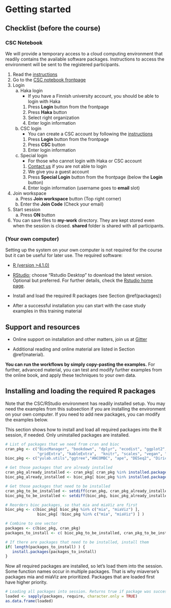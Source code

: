 # Getting started {#start}

## Checklist (before the course)

### CSC Notebook

We will provide a temporary access to a cloud computing environment
that readily contains the available software packages. Instructions to access 
the environment will be sent to the registered participants. 

1. Read the [instructions](https://docs.csc.fi/cloud/csc_notebooks/guide_for_students/)
2. Go to the [CSC notebook frontpage](https://notebooks-beta.rahtiapp.fi/welcome)
3. Login
    a. Haka login
        * If you have a Finnish university account, you should be able to login with Haka
        1. Press **Login** button from the frontpage
        2. Press **Haka** button
        3. Select right organization
        4. Enter login information
    b. CSC login
        * You can create a CSC account by following the [instructions](https://research.csc.fi/accounts-and-projects)
        1. Press **Login** button from the frontpage
        2. Press **CSC** button
        3. Enter login information
    c. Special login
        * For those who cannot login with Haka or CSC account
        1. [Contact us](https://microbiome.github.io/course_2022_oulu/organizers.html#acknowledgments) if you are not able to login
        2. We give you a guest account
        3. Press **Special Login** button from the frontpage (below the **Login** button)
        4. Enter login information (username goes to **email** slot)
4. Join workspace
    a. Press **Join workspace** button (Top right corner)
    b. Enter the **Join Code** (Check your email)
5. Start session
    a. Press **ON** button
6. You can save files to **my-work** directory. They are kept stored even when the session is closed. **shared** folder is shared with all participants.

    
### (Your own computer)

Setting up the system on your own computer is not required for the
course but it can be useful for later use. The required software:

* [R (version >4.1.0)](https://www.r-project.org/) 

* [RStudio](https://www.rstudio.com/products/rstudio/download/);
  choose "Rstudio Desktop" to download the latest version. Optional
  but preferred. For further details, check the [Rstudio home
  page](https://www.rstudio.com/).

* Install and load the required R packages (see Section \@ref(packages))

* After a successful installation you can start with the
  case study examples in this training material


## Support and resources

 * Online support on installation and other matters, join us at [Gitter](https://gitter.im/microbiome/miaverse?utm_source=badge&utm_medium=badge&utm_campaign=pr-badge&utm_content=badge)

 * Additional reading and online material are listed in Section \@ref(material).


**You can run the workflows by simply copy-pasting the examples.** For
further, advanced material, you can test and modify further examples
from the online book, and apply these techniques to your own data.


## Installing and loading the required R packages {#packages}

Note that the CSC/RStudio environment has readily installed setup. You
may need the examples from this subsection if you are installing the
environment on your own computer. If you need to add new packages, you
can modify the examples below.

This section shows how to install and load all required packages into
the R session, if needed. Only uninstalled packages are installed.

```r
# List of packages that we need from cran and bioc 
cran_pkg <- c("BiocManager", "bookdown", "dplyr", "ecodist", "ggplot2", 
              "gridExtra", "kableExtra",  "knitr", "scales", "vegan", "matrixStats")
bioc_pkg <- c("yulab.utils","ggtree","ANCOMBC", "ape", "DESeq2", "DirichletMultinomial", "mia", "miaViz")

# Get those packages that are already installed
cran_pkg_already_installed <- cran_pkg[ cran_pkg %in% installed.packages() ]
bioc_pkg_already_installed <- bioc_pkg[ bioc_pkg %in% installed.packages() ]

# Get those packages that need to be installed
cran_pkg_to_be_installed <- setdiff(cran_pkg, cran_pkg_already_installed)
bioc_pkg_to_be_installed <- setdiff(bioc_pkg, bioc_pkg_already_installed)

# Reorders bioc packages, so that mia and miaViz are first
bioc_pkg <- c(bioc_pkg[ bioc_pkg %in% c("mia", "miaViz") ], 
              bioc_pkg[ !bioc_pkg %in% c("mia", "miaViz") ] ) 

# Combine to one vector
packages <- c(bioc_pkg, cran_pkg)
packages_to_install <- c( bioc_pkg_to_be_installed, cran_pkg_to_be_installed )
```

```r
# If there are packages that need to be installed, install them 
if( length(packages_to_install) ) {
   install.packages(packages_to_install)
}
```

Now all required packages are installed, so let's load them into the session.
Some function names occur in multiple packages. That is why miaverse's packages
mia and miaViz are prioritized. Packages that are loaded first have higher priority.

```r
# Loading all packages into session. Returns true if package was successfully loaded.
loaded <- sapply(packages, require, character.only = TRUE)
as.data.frame(loaded)
```

